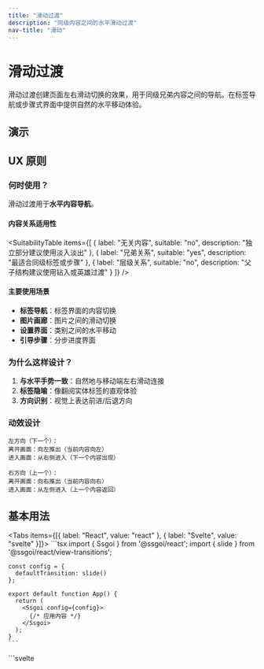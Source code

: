 ```yaml
---
title: "滑动过渡"
description: "同级内容之间的水平滑动过渡"
nav-title: "滑动"
---
```


# 滑动过渡

滑动过渡创建页面左右滑动切换的效果，用于同级兄弟内容之间的导航。在标签导航或步骤式界面中提供自然的水平移动体验。

## 演示

<ViewTransitionDemo type="slide" />

## UX 原则

### 何时使用？

滑动过渡用于**水平内容导航**。

#### 内容关系适用性

<SuitabilityTable
  items={[
    {
      label: "无关内容",
      suitable: "no",
      description: "独立部分建议使用淡入淡出"
    },
    {
      label: "兄弟关系",
      suitable: "yes",
      description: "最适合同级标签或步骤"
    },
    {
      label: "层级关系",
      suitable: "no",
      description: "父子结构建议使用钻入或英雄过渡"
    }
  ]}
/>

#### 主要使用场景

- **标签导航**：标签界面的内容切换
- **图片画廊**：图片之间的滑动切换
- **设置界面**：类别之间的水平移动
- **引导步骤**：分步进度界面

### 为什么这样设计？

1. **与水平手势一致**：自然地与移动端左右滑动连接
2. **标签隐喻**：像翻阅实体标签的直观体验
3. **方向识别**：视觉上表达前进/后退方向

### 动效设计

```
左方向（下一个）：
离开画面：向左推出（当前内容向左）
进入画面：从右侧进入（下一个内容出现）

右方向（上一个）：
离开画面：向右推出（当前内容向右）
进入画面：从左侧进入（上一个内容返回）
```

## 基本用法

<Tabs items={[{ label: "React", value: "react" }, { label: "Svelte", value: "svelte" }]}>
  <TabPanel value="react">
    ```tsx
    import { Ssgoi } from '@ssgoi/react';
    import { slide } from '@ssgoi/react/view-transitions';

    const config = {
      defaultTransition: slide()
    };

    export default function App() {
      return (
        <Ssgoi config={config}>
          {/* 应用内容 */}
        </Ssgoi>
      );
    }
    ```
  </TabPanel>
  <TabPanel value="svelte">
    ```svelte
    <script>
      import { Ssgoi } from '@ssgoi/svelte';
      import { slide } from '@ssgoi/svelte/view-transitions';

      const config = {
        defaultTransition: slide()
      };
    </script>

    <Ssgoi {config}>
      <slot />
    </Ssgoi>
    ```
  </TabPanel>
</Tabs>

## 实战示例

### 1. 标签导航

标签界面中的内容切换：

<Tabs items={[{ label: "React", value: "react" }, { label: "Svelte", value: "svelte" }]}>
  <TabPanel value="react">
    ```tsx
    const config = {
      transitions: [
        {
          from: '/tabs/home',
          to: '/tabs/profile',
          transition: slide({ direction: 'left' }),
          symmetric: true  // 返回时自动向右
        },
        {
          from: '/tabs/profile',
          to: '/tabs/settings',
          transition: slide({ direction: 'left' }),
          symmetric: true
        }
      ]
    };
    ```
  </TabPanel>
  <TabPanel value="svelte">
    ```svelte
    <script>
      const config = {
        transitions: [
          {
            from: '/tabs/home',
            to: '/tabs/profile',
            transition: slide({ direction: 'left' }),
            symmetric: true  // 返回时自动向右
          },
          {
            from: '/tabs/profile',
            to: '/tabs/settings',
            transition: slide({ direction: 'left' }),
            symmetric: true
          }
        ]
      };
    </script>
    ```
  </TabPanel>
</Tabs>

### 2. 图片画廊

图片之间的滑动切换：

<Tabs items={[{ label: "React", value: "react" }, { label: "Svelte", value: "svelte" }]}>
  <TabPanel value="react">
    ```tsx
    const config = {
      transitions: [
        {
          from: '/gallery/photo-*',
          to: '/gallery/photo-*',
          transition: slide({ 
            direction: 'left',
            spring: { stiffness: 300, damping: 30 }
          })
        }
      ]
    };
    ```
  </TabPanel>
  <TabPanel value="svelte">
    ```svelte
    <script>
      const config = {
        transitions: [
          {
            from: '/gallery/photo-*',
            to: '/gallery/photo-*',
            transition: slide({ 
              direction: 'left',
              spring: { stiffness: 300, damping: 30 }
            })
          }
        ]
      };
    </script>
    ```
  </TabPanel>
</Tabs>

### 3. 通过中间件动态方向

根据标签顺序自动确定方向：

<Tabs items={[{ label: "React", value: "react" }, { label: "Svelte", value: "svelte" }]}>
  <TabPanel value="react">
    ```tsx
    const createMiddleware = (tabs) => {
      return (from, to) => {
        const fromIndex = tabs.indexOf(from);
        const toIndex = tabs.indexOf(to);
        
        if (fromIndex < toIndex) {
          return { from: "/nav/left", to: "/nav/right" };
        } else {
          return { from: "/nav/right", to: "/nav/left" };
        }
      };
    };

    const config = {
      transitions: [
        {
          from: "/nav/left",
          to: "/nav/right",
          transition: slide({ direction: "left" })
        },
        {
          from: "/nav/right",
          to: "/nav/left",
          transition: slide({ direction: "right" })
        }
      ],
      middleware: createMiddleware(tabOrder)
    };
    ```
  </TabPanel>
  <TabPanel value="svelte">
    ```svelte
    <script>
      const createMiddleware = (tabs) => {
        return (from, to) => {
          const fromIndex = tabs.indexOf(from);
          const toIndex = tabs.indexOf(to);
          
          if (fromIndex < toIndex) {
            return { from: "/nav/left", to: "/nav/right" };
          } else {
            return { from: "/nav/right", to: "/nav/left" };
          }
        };
      };

      const config = {
        transitions: [
          {
            from: "/nav/left",
            to: "/nav/right",
            transition: slide({ direction: "left" })
          },
          {
            from: "/nav/right",
            to: "/nav/left",
            transition: slide({ direction: "right" })
          }
        ],
        middleware: createMiddleware(tabOrder)
      };
    </script>
    ```
  </TabPanel>
</Tabs>

## 性能优化

- 仅使用 `transform: translateX()` 实现 GPU 加速
- 无需布局重计算，保持流畅的 60fps
- 自动保留水平滚动位置

## 无障碍访问

- 设置 `prefers-reduced-motion` 时禁用过渡
- 完全支持键盘导航
- 正确传达标签结构给屏幕阅读器

## 最佳实践

### ✅ 应该做

- 用于标签导航或步骤界面
- 应用于图片画廊的左右滑动
- 用于设置界面类别之间的移动
- 使用 symmetric 选项保持双向一致性
- 与移动端的自然滑动手势连接

### ❌ 不应该做

- 不要用于无关部分之间的导航（使用淡入淡出）
- 不要用于层级结构探索（使用钻入或英雄过渡）
- 不要与垂直滚动混用（保持一致性）
- 不要用于过多的标签（超过5个）